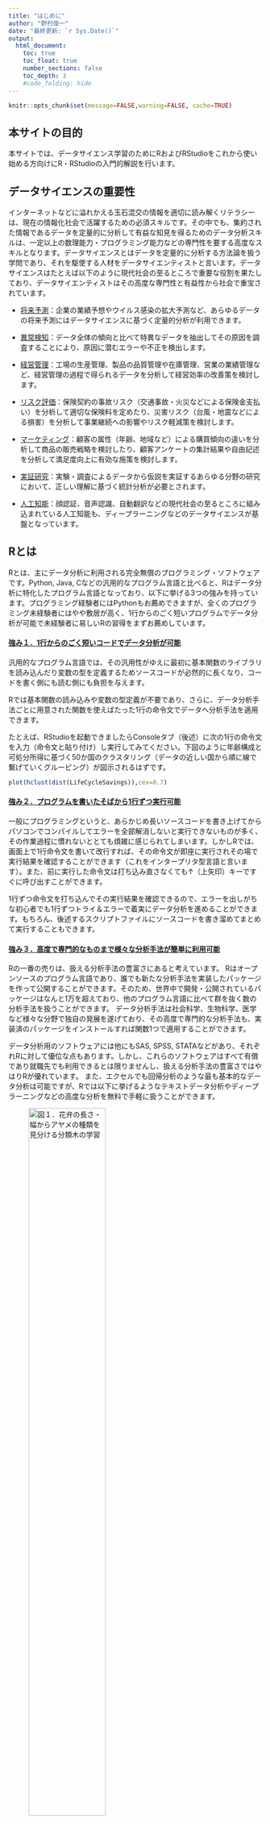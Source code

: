 ```yaml
---
title: "はじめに"
author: "野村俊一"
date: "最終更新: `r Sys.Date()`"
output:
  html_document:
    toc: true
    toc_float: true
    number_sections: false
    toc_depth: 3
    #code_folding: hide
---
```


```r
knitr::opts_chunk$set(message=FALSE,warning=FALSE, cache=TRUE)
```

## 本サイトの目的

本サイトでは、データサイエンス学習のためにRおよびRStudioをこれから使い始める方向けにR・RStudioの入門的解説を行います。

## データサイエンスの重要性

インターネットなどに溢れかえる玉石混交の情報を適切に読み解くリテラシーは、現在の情報化社会で活躍するための必須スキルです。その中でも、集約された情報であるデータを定量的に分析して有益な知見を得るためのデータ分析スキルは、一定以上の数理能力・プログラミング能力などの専門性を要する高度なスキルとなります。データサイエンスとはデータを定量的に分析する方法論を扱う学問であり、それを駆使する人材をデータサイエンティストと言います。データサイエンスはたとえば以下のように現代社会の至るところで重要な役割を果たしており、データサイエンティストはその高度な専門性と有益性から社会で重宝されています。

- <u>将来予測</u>：企業の業績予想やウイルス感染の拡大予測など、あらゆるデータの将来予測にはデータサイエンスに基づく定量的分析が利用できます。

- <u>異常検知</u>：データ全体の傾向と比べて特異なデータを抽出してその原因を調査することにより、原因に潜むエラーや不正を検出します。

- <u>経営管理</u>：工場の生産管理、製品の品質管理や在庫管理、営業の業績管理など、経営管理の過程で得られるデータを分析して経営効率の改善策を検討します。

- <u>リスク評価</u>：保険契約の事故リスク（交通事故・火災などによる保険金支払い）を分析して適切な保険料を定めたり、災害リスク（台風・地震などによる損害）を分析して事業継続への影響やリスク軽減策を検討します。

- <u>マーケティング</u>：顧客の属性（年齢、地域など）による購買傾向の違いを分析して商品の販売戦略を検討したり、顧客アンケートの集計結果や自由記述を分析して満足度向上に有効な施策を検討します。

- <u>実証研究</u>：実験・調査によるデータから仮説を実証するあらゆる分野の研究において、正しい理解に基づく統計分析が必要とされます。

- <u>人工知能</u>：顔認証、音声認識、自動翻訳などの現代社会の至るところに組み込まれている人工知能も、ディープラーニングなどのデータサイエンスが基盤となっています。

## Rとは

Rとは、主にデータ分析に利用される完全無償のプログラミング・ソフトウェアです。Python, Java, Cなどの汎用的なプログラム言語と比べると、Rはデータ分析に特化したプログラム言語となっており、以下に挙げる3つの強みを持っています。プログラミング経験者にはPythonもお薦めできますが、全くのプログラミング未経験者にはやや敷居が高く、1行からのごく短いプログラムでデータ分析が可能で未経験者に易しいRの習得をまずお薦めしています。

#### <u>強み１．1行からのごく短いコードでデータ分析が可能</u>

汎用的なプログラム言語では、その汎用性がゆえに最初に基本関数のライブラリを読み込んだり変数の型を定義するためソースコードが必然的に長くなり、コードを書く側にも読む側にも負担を与えます。

Rでは基本関数の読み込みや変数の型定義が不要であり、さらに、データ分析手法ごとに用意された関数を使えばたった1行の命令文でデータへ分析手法を適用できます。

たとえば、RStudioを起動できましたらConsoleタブ（後述）に次の1行の命令文を入力（命令文と貼り付け）し実行してみてください。下図のように年齢構成と可処分所得に基づく50か国のクラスタリング（データの近しい国から順に線で繋げていくグルーピング）が図示されるはずです。

```r
plot(hclust(dist(LifeCycleSavings)),cex=0.7)
```


#### <u>強み２．プログラムを書いたそばから1行ずつ実行可能</u>

一般にプログラミングというと、あらかじめ長いソースコードを書き上げてからパソコンでコンパイルしてエラーを全部解消しないと実行できないものが多く、その作業過程に慣れないととても煩雑に感じられてしまいます。しかしRでは、画面上で1行命令文を書いて改行すれば、その命令文が即座に実行されその場で実行結果を確認することができます（これをインタープリタ型言語と言います）。また、前に実行した命令文は打ち込み直さなくても↑（上矢印）キーですぐに呼び出すことができます。

1行ずつ命令文を打ち込んでその実行結果を確認できるので、エラーを出しがちな初心者でも1行ずつトライ＆エラーで着実にデータ分析を進めることができます。もちろん、後述するスクリプトファイルにソースコードを書き溜めてまとめて実行することもできます。

#### <u>強み３．高度で専門的なものまで様々な分析手法が簡単に利用可能</u>

Rの一番の売りは、扱える分析手法の豊富さにあると考えています。
Rはオープンソースのプログラム言語であり、誰でも新たな分析手法を実装したパッケージを作って公開することができます。そのため、世界中で開発・公開されているパッケージはなんと1万を超えており、他のプログラム言語に比べて群を抜く数の分析手法を扱うことができます。
データ分析手法は社会科学、生物科学、医学など様々な分野で独自の発展を遂げており、その高度で専門的な分析手法も、実装済のパッケージをインストールすれば関数1つで適用することができます。

データ分析用のソフトウェアには他にもSAS, SPSS, STATAなどがあり、それぞれRに対して優位な点もあります。しかし、これらのソフトウェアはすべて有償であり就職先でも利用できるとは限りませんし、扱える分析手法の豊富さではやはりRが優れています。
また、エクセルでも回帰分析のような最も基本的なデータ分析は可能ですが、Rでは以下に挙げるようなテキストデータ分析やディープラーニングなどの高度な分析を無料で手軽に扱うことができます。

  
![<u>**図１．花弁の長さ・幅からアヤメの種類を見分ける分類木の学習**</u>](images/tree.png){width=60%}

  
![<u>**図２．Wikipediaのページ間で共通するトピックの抽出と主要単語の図示**</u>](images/topicmodel.png){width=60%}

  
![<u>**図３．都内中古マンション取引価格の地域差の推定**</u>](images/mansion.png){width=90%}

  
![<u>**図４．ディープラーニングによる画像識別**</u>](images/deeplearning.png){width=70%}

## RStudioとは

RStudioは、Rによるプログラミングを手助けするアプリケーションです。RStudioは一見独立したアプリケーションに見えますが、RStudioから送られる命令文は内部でRを動作させることで実行されています。つまり、RStudioで実行可能なプログラムはほぼRでも実行可能なのですが、RStudioには便利な機能がたくさん備わっているため、以降のページではRStudioの使い方に絞って解説いたします。



